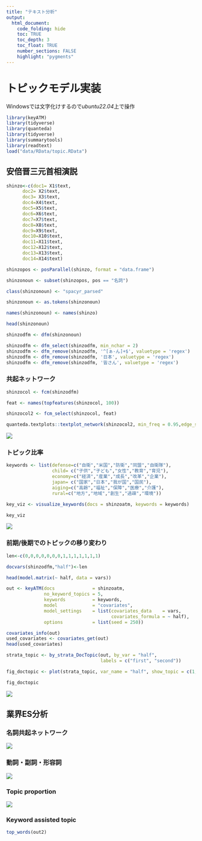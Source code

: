 ```yaml
---
title: "テキスト分析"
output:
  html_document:
    code_folding: hide
    toc: TRUE
    toc_depth: 3
    toc_float: TRUE
    number_sections: FALSE
    highlight: "pygments"
---
```


# トピックモデル実装

Windowsでは文字化けするので*ubuntu22.04*上で操作

```r
library(keyATM)
library(tidyverse)
library(quanteda)
library(tidyverse)
library(summarytools)
library(readtext)
load("data/RData/topic.RData")
```

## 安倍晋三元首相演説
```r
shinzo<-c(doc1= X1$text,
      doc2= X2$text,
      doc3= X3$text,
      doc4=X4$text,
      doc5=X5$text,
      doc6=X6$text,
      doc7=X7$text,
      doc8=X8$text,
      doc9=X9$text,
      doc10=X10$text,
      doc11=X11$text,
      doc12=X12$text,
      doc13=X13$text,
      doc14=X14$text)

shinzopos <- posParallel(shinzo, format = "data.frame")

shinzonoun <- subset(shinzopos, pos == "名詞")

class(shinzonoun) <- "spacyr_parsed"

shinzonoun <- as.tokens(shinzonoun)

names(shinzonoun) <- names(shinzo) 

head(shinzonoun)

shinzodfm <- dfm(shinzonoun)

shinzodfm <- dfm_select(shinzodfm, min_nchar = 2) 
shinzodfm <- dfm_remove(shinzodfm, '^[ぁ-ん]+$', valuetype = 'regex') 
shinzodfm <- dfm_remove(shinzodfm, '日本', valuetype = 'regex') 
shinzodfm <- dfm_remove(shinzodfm, '皆さん', valuetype = 'regex') 
```
### 共起ネットワーク
```r
shinzocol <- fcm(shinzodfm)

feat <- names(topfeatures(shinzocol, 100))

shinzocol2 <- fcm_select(shinzocol, feat)

quanteda.textplots::textplot_network(shinzocol2, min_freq = 0.95,edge_size = 0.7)
```
![](images/graph.png)

### トピック比率

```r
keywords <- list(defense=c("自衛","米国","防衛","同盟","自衛隊"),
                 child= c("子供","子ども","女性","教育","育児"),
                 economy=c("経済","産業","成長","改革","企業"),
                 japan= c("国家","日本","我が国","国民"),
                 aiging=c("高齢","福祉","保障","医療","介護"),
                 rural=c("地方","地域","創生","過疎","環境"))

key_viz <- visualize_keywords(docs = shinzoatm, keywords = keywords)

key_viz
```

![](images/shinzo%20prop-01.png)

### 前期/後期でのトピックの移り変わり

```r
len<-c(0,0,0,0,0,0,0,1,1,1,1,1,1,1)

docvars(shinzodfm,"half")<-len

head(model.matrix(~ half, data = vars))

out <- keyATM(docs              = shinzoatm,
              no_keyword_topics = 5,
              keywords          = keywords,
              model             = "covariates",
              model_settings    = list(covariates_data    = vars,
                                       covariates_formula = ~ half),
              options           = list(seed = 250))

covariates_info(out)
used_covariates <- covariates_get(out)
head(used_covariates)

strata_topic <- by_strata_DocTopic(out, by_var = "half",
                                   labels = c("first", "second"))

fig_doctopic <- plot(strata_topic, var_name = "half", show_topic = c(1,2,3,4,5,6))

fig_doctopic
```

![](images/change.png)

## 業界ES分析

### 名詞共起ネットワーク

![](images/Rplot02.png)

### 動詞・副詞・形容詞

![](images/freq.png)

### Topic proportion

![](images/prop2.png)

### Keyword assisted topic

```r
top_words(out2)
```
